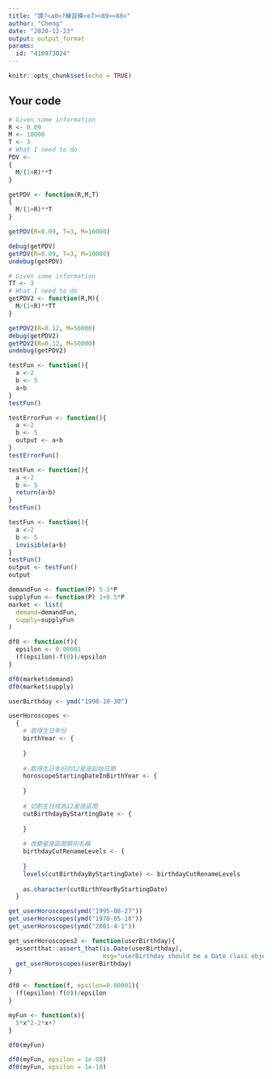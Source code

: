 ---
title: "課?<a0>?練習模<e7><89><88>"
author: "Cheng"
date: "2020-12-23"
output: output_format
params:
  id: "410973024"
---

```{r setup, include=FALSE}
knitr::opts_chunk$set(echo = TRUE)
```

## Your code

```{r}
# Given some information
R <- 0.09
M <- 10000
T <- 3
# What I need to do
PDV <- 
{
  M/(1+R)**T
}
```
```{r}
getPDV <- function(R,M,T) 
{
  M/(1+R)**T
}
```
```{r}
getPDV(R=0.09, T=3, M=10000)
```
```{r}
debug(getPDV) 
getPDV(R=0.09, T=3, M=10000) 
undebug(getPDV)

```
```{r}
# Given some information
TT <- 3
# What I need to do
getPDV2 <- function(R,M){
  M/(1+R)**TT
}
```
```{r}
getPDV2(R=0.12, M=50000)
debug(getPDV2)
getPDV2(R=0.12, M=50000)
undebug(getPDV2)
```
```{r}
testFun <- function(){
  a <-2
  b <- 5
  a+b
}
testFun()
```
```{r}
testErrorFun <- function(){
  a <-2
  b <- 5
  output <- a+b
}
testErrorFun()
```
```{r}
testFun <- function(){
  a <-2
  b <- 5
  return(a+b)
}
testFun()
```


```{r}
testFun <- function(){
  a <-2
  b <- 5
  invisible(a+b)
}
testFun()
output <- testFun()
output
```
```{r}
demandFun <- function(P) 5-3*P
supplyFun <- function(P) 1+0.5*P
market <- list(
  demand=demandFun,
  supply=supplyFun
)
```
```{r}
df0 <- function(f){
  epsilon <- 0.00001
  (f(epsilon)-f(0))/epsilon
}

df0(market$demand)
df0(market$supply)
```
```{r}
userBirthday <- ymd("1998-10-30")

userHoroscopes <- 
  {
    # 取得生日年份
    birthYear <- {
      
    }
    
    # 取得生日年份的12星座起始日期
    horoscopeStartingDateInBirthYear <- {
      
    }
    
    # 切割生日成為12星座區間
    cutBirthdayByStartingDate <- {
      
    }
    
    # 改變星座區間類別名稱
    birthdayCutRenameLevels <- {
      
    }
    levels(cutBirthdayByStartingDate) <- birthdayCutRenameLevels
    
    as.character(cutBirthYearByStartingDate)
  }
```
```{r}
get_userHoroscopes(ymd("1995-08-27"))
get_userHoroscopes(ymd("1970-05-18"))
get_userHoroscopes(ymd("2001-4-1"))
```
```{r}
get_userHoroscopes2 <- function(userBirthday){
  assertthat::assert_that(is.Date(userBirthday),
                          msg="userBirthday should be a Date class object.")
  get_userHoroscopes(userBirthday)
}
```
```{r}
df0 <- function(f, epsilon=0.00001){
  (f(epsilon)-f(0))/epsilon
}
```
```{r}
myFun <- function(x){
  5*x^2-2*x+7
}
```
```{r}
df0(myFun)
```
```{r}
df0(myFun, epsilon = 1e-08)
df0(myFun, epsilon = 1e-10)
```

```{r}

```

